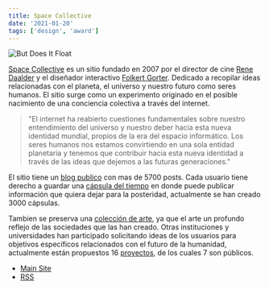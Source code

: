 ```yaml
---
title: Space Collective
date: '2021-01-20'
tags: ['design', 'award']
---
```


![But Does It Float](/Images/butdoesitfloat.jpg)

[Space Collective](http://spacecollective.org/) es un sitio fundado en 2007  por el director de cine [Rene Daalder](http://www.imdb.com/name/nm0196350/) y el diseñador interactivo [Folkert Gorter](http://superfamous.com/). Dedicado a recopilar ideas relacionadas con el planeta, el universo y nuestro futuro como seres humanos. El sitio surge como un experimento originado en el posible nacimiento de una conciencia colectiva a través del internet.

> "El internet ha reabierto cuestiones fundamentales sobre nuestro entendimiento del universo y nuestro deber hacia esta nueva identidad mundial, propios de la era del espacio informático. Los seres humanos nos estamos convirtiendo en una sola entidad planetaria y tenemos que contribuir hacia esta nueva identidad a través de las ideas que dejemos a las futuras generaciones."

El sitio tiene un [blog publico](http://spacecollective.org/recent) con mas de 5700 posts. Cada usuario tiene derecho a guardar una [cápsula del tiempo](http://spacecollective.org/timecapsules/) en donde puede publicar información que quiera dejar para la posteridad, actualmente se han creado 3000 cápsulas.

Tambien se preserva una [colección de arte](http://spacecollective.org/gallery/), ya que el arte un profundo reflejo de las sociedades que las han creado. Otras instituciones y universidades han participado solicitando ideas de los usuarios para objetivos específicos relacionados con el futuro de la humanidad, actualmente están propuestos 16 [proyectos](http://spacecollective.org/projects/), de los cuales 7 son públicos.

* [Main Site](http://spacecollective.org/)
* [RSS](http://spacecollective.org/feed-rss.php?t=a&f=po)














